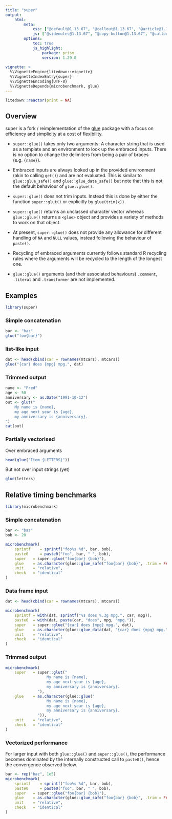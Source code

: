 ```yaml
---
title: "super"
output:
    html:
        meta:
            css: ["@default@1.13.67", "@callout@1.13.67", "@article@1.13.67"]
            js: ["@sidenotes@1.13.67", "@copy-button@1.13.67", "@callout@1.13.67", "@toc-highlight@1.13.67"]
        options:
            toc: true
            js_highlight:
                package: prism
                version: 1.29.0
        
vignette: >
  %\VignetteEngine{litedown::vignette}
  %\VignetteIndexEntry{super}
  %\VignetteEncoding{UTF-8}
  %\VignetteDepends{microbenchmark, glue}
---
```


```r
litedown::reactor(print = NA)
```

## Overview

super is a fork / reimplementation of the [glue](https://glue.tidyverse.org)
package with a focus on efficiency and simplicity at a cost of flexibility.

::: {.callout-important data-legend="Differences from glue"}

- `super::glue()` takes only two arguments: A character string that is used as 
  a template and an environment to look up the embraced inputs. There is no
  option to change the delimiters from being a pair of braces (e.g. `{name}`).

- Embraced inputs are always looked up in the provided environment (akin to
  calling `get()`) and are not evaluated. This is similar to `glue::glue_safe()`
  and `glue::glue_data_safe()` but note that this is not the default behaviour
  of `glue::glue()`.
  
- `super::glue()` does not trim inputs. Instead this is done by either the
  function `super::glut()` or explicitly by `glue(trim(x))`.
  
- `super::glue()` returns an unclassed character vector whereas `glue::glue()`
  returns a `<glue>` object and provides a variety of methods to work on that
  object.
  
- At present, `super::glue()` does not provide any allowance for different
  handling of `NA` and `NULL` values, instead following the behaviour of
  `paste()`.
  
- Recycling of embraced arguments currently follows standard R recycling rules
  where the arguments will be recycled to the length of the longest one.
  
- `glue::glue()` arguments (and their associated behaviours) `.comment`,
  `.literal` and `.transformer` are not implemented.
  
:::
  
## Examples

```r
library(super)
```

### Simple concatenation

```r
bar <- "baz"
glue("foo{bar}")
```

### list-like input

```r
dat <- head(cbind(car = rownames(mtcars), mtcars))
glue("{car} does {mpg} mpg.", dat)
```

### Trimmed output
```r
name <- "Fred"
age <- 50
anniversary <- as.Date("1991-10-12")
out <- glut("
    My name is {name},
    my age next year is {age},
    my anniversary is {anniversary}.
")
cat(out)
```

### Partially vectorised

Over embraced arguments
```r
head(glue("Item {LETTERS}"))
```

But not over input strings (yet)

```r
glue(letters)
```

## Relative timing benchmarks

```r
library(microbenchmark)
```

### Simple concatenation

```r
bar <- "baz"
bob <- 20

microbenchmark(
    sprintf    = sprintf("foo%s %d", bar, bob),
    paste0     = paste0("foo", bar, " ", bob),
    super   = super::glue("foo{bar} {bob}"),
    glue    = as.character(glue::glue_safe("foo{bar} {bob}", .trim = FALSE)),
    unit    = "relative",
    check   = "identical"
)
```

### Data frame input

```r
dat <- head(cbind(car = rownames(mtcars), mtcars))

microbenchmark(
    sprintf = with(dat, sprintf("%s does %.3g mpg.", car, mpg)),
    paste0  = with(dat, paste(car, "does", mpg, "mpg.")),
    super   = super::glue("{car} does {mpg} mpg.", dat),
    glue    = as.character(glue::glue_data(dat, "{car} does {mpg} mpg.")),
    unit    = "relative",
    check   = "identical"
)
```

### Trimmed output

```r
microbenchmark(
    super   = super::glut("
                  My name is {name},
                  my age next year is {age},
                  my anniversary is {anniversary}.
              "),
    glue    = as.character(glue::glue("
                  My name is {name},
                  my age next year is {age},
                  my anniversary is {anniversary}.
              ")),
    unit    = "relative",
    check   = "identical"
)
```

### Vectorized performance
For larger input with both `glue::glue()` and `super::glue()`, the performance
becomes dominated by the internally constructed call to `paste0()`, hence the
convergence observed below.

```r
bar <- rep("baz", 1e5)
microbenchmark(
    sprintf    = sprintf("foo%s %d", bar, bob),
    paste0     = paste0("foo", bar, " ", bob),
    super   = super::glue("foo{bar} {bob}"),
    glue    = as.character(glue::glue_safe("foo{bar} {bob}", .trim = FALSE)),
    unit    = "relative",
    check   = "identical"
)
```
